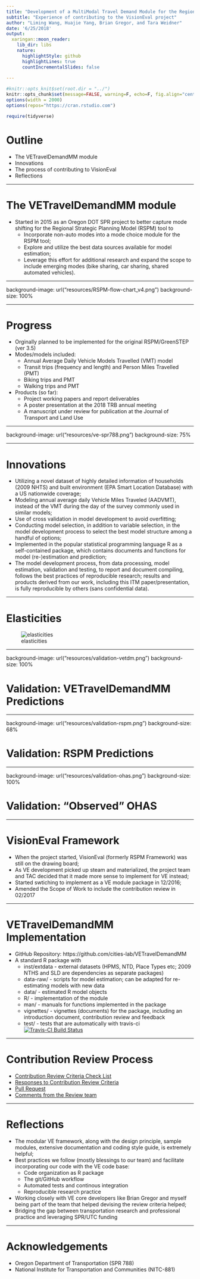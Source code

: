 ```yaml
---
title: "Development of a MultiModal Travel Demand Module for the Regional Strategic Planning Model tool"
subtitle: "Experience of contributing to the VisionEval project"
author: "Liming Wang, Huajie Yang, Brian Gregor, and Tara Weidner"
date: '6/25/2018'
output:
  xaringan::moon_reader:
    lib_dir: libs
    nature:
      highlightStyle: github
      highlightLines: true
      countIncrementalSlides: false
      
---
```


```r
#knitr::opts_knit$set(root.dir = "../")
knitr::opts_chunk$set(message=FALSE, warning=F, echo=F, fig.align="center")
options(width = 2000)
options(repos="https://cran.rstudio.com")

require(tidyverse)
```

# Outline

- The VETravelDemandMM module
- Innovations
- The process of contributing to VisionEval 
- Reflections

---

# The VETravelDemandMM module

- Started in 2015 as an Oregon DOT SPR project to better capture mode shifting for the Regional Strategic Planning Model (RSPM) tool to
    - Incorporate non-auto modes into a mode choice module for the RSPM tool;
    - Explore and utilize the best data sources available for model estimation;
    - Leverage this effort for additional research and expand the scope to include emerging modes (bike sharing, car sharing, shared automated vehicles).

---

background-image: url("resources/RSPM-flow-chart_v4.png")
background-size: 100%

<!-- ![RSPM-flowchart](resources/RSPM-flow-chart_v4.png) -->

---

# Progress

- Orginally planned to be implemented for the original RSPM/GreenSTEP (ver 3.5)
- Modes/models included:
    - Annual Average Daily Vehicle Models Travelled (VMT) model
    - Transit trips (frequency and length) and Person Miles Travelled (PMT)
    - Biking trips and PMT
    - Walking trips and PMT
- Products (so far):
    - Project working papers and report deliverables
    - A poster presentation at the 2018 TRB annual meeting
    - A manuscript under review for publication at the Journal of Transport and Land Use
    
---

background-image: url("resources/ve-spr788.png")
background-size: 75%

---

# Innovations

- Utilizing a novel dataset of highly detailed information of households (2009 NHTS) and built environment (EPA Smart Location Database) with a US nationwide coverage;
- Modeling annual average daily Vehicle Miles Traveled (AADVMT), instead of the VMT during the day of the survey commonly used in similar models;
- Use of cross validation in model development to avoid overfitting;
- Conducting model selection, in addition to variable selection, in the model development process to select the best model structure among a handful of options;
- Implemented in the popular statistical programming language R as a self-contained package, which contains documents and functions for model (re-)estimation and prediction;
- The model development process, from data processing, model estimation, validation and testing, to report and document compiling, follows the best practices of reproducible research; results and products derived from our work, including this ITM paper/presentation, is fully reproducible by others (sans confidential data).

---

# Elasticities

<!-- I'm not going to show you the usual model estimation results etc here, but just to showcase two examples where I think the new implementation has done a good job -->

![elasticities](resources/elasticity-aadvmt.png)

---

background-image: url("resources/validation-vetdm.png")
background-size: 100%

# Validation: VETravelDemandMM Predictions

---

background-image: url("resources/validation-rspm.png")
background-size: 68%

# Validation: RSPM Predictions

---

background-image: url("resources/validation-ohas.png")
background-size: 100%

# Validation: "Observed" OHAS

---

# VisionEval Framework

- When the project started, VisionEval (formerly RSPM Framework) was still on the drawing board;
- As VE development picked up steam and materialized, the project team and TAC decided that it made more sense to implement for VE instead;
- Started swtiching to implement as a VE module package in 12/2016;
- Amended the Scope of Work to include the contribution review in 02/2017

---

# VETravelDemandMM Implementation

- GitHub Repository: https://github.com/cities-lab/VETravelDemandMM
- A standard R package with
    - inst/extdata - external datasets (HPMS, NTD, Place Types etc; 2009 NTHS and SLD are dependencies as separate packages)
    - data-raw/ - scripts for model estimation; can be adapted for re-estimating models with new data
    - data/ - estimated R model objects
    - R/ - implementation of the module
    - man/ - manuals for functions implemented in the package
    - vignettes/ - vignettes (documents) for the package, including an introduction document, contribution review and feedback
    - test/ - tests that are automatically with travis-ci [![Travis-CI Build Status](https://travis-ci.org/cities-lab/VETravelDemandMM.svg)](https://travis-ci.org/cities-lab/VETravelDemandMM)

---

# Contribution Review Process

- [Contribution Review Criteria Check List](https://github.com/gregorbj/VisionEval/wiki/Contribution-Review-Criteria)
- [Responses to Contribution Review Criteria](https://cities-lab.github.io/VETravelDemandMM/Review.html)
- [Pull Request](https://github.com/gregorbj/VisionEval/pull/130)
- [Comments from the Review team](https://github.com/gregorbj/VisionEval/wiki/Example-Review#feedback)

---

# Reflections

- The modular VE framework, along with the design principle, sample modules, extensive documentation and coding style guide, is extremely helpful;
- Best practices we follow (mostly blessings to our team) and facilitate incorporating our code with the VE code base:
  - Code organization as R package
  - The git/GitHub workflow
  - Automated tests and continous integration
  - Reproducible research practice
- Working closely with VE core developers like Brian Gregor and myself being part of the team that helped devising the review criteria helped;
- Bridging the gap between transportation research and professional practice and leveraging SPR/UTC funding

---

# Acknowledgements

- Oregon Department of Transportation (SPR 788) 
- National Institute for Transportation and Communities (NITC-881)
